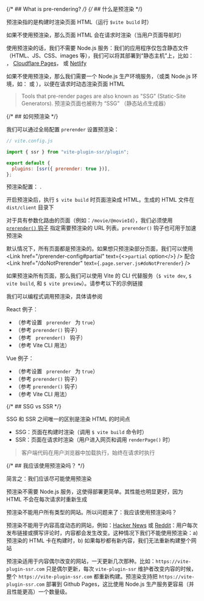 
{/* ## What is pre-rendering? */}
{/* ## 什么是预渲染 */}

预渲染指的是构建时渲染页面 HTML（运行 `$vite build` 时）

如果不使用预渲染，那么页面 HTML 会在请求时渲染（当用户页面导航时）

使用预渲染的话，我们不需要 Node.js 服务：我们的应用程序仅包含静态文件（HTML、JS、CSS、images 等），我们可以将其部署到“静态主机”上，比如： <Link href="/github-pages" text="GitHub Pages" />， [Cloudflare Pages](/cloudflare-pages)， 或 [Netlify](/netlify)

如果不使用预渲染，那么我们需要一个 Node.js 生产环境服务，（或类 Node.js 环境，如：<Link href="/cloudflare-workers" text="Cloudflare Workers" /> 或 <Link href="/vercel" text="Vercel" />），以便在请求时动态渲染页面 HTML

> Tools that pre-render pages are also known as "SSG" (Static-Site Generators).
> 预渲染页面也被称为 “SSG” （静态站点生成器）

{/* ## 如何预渲染 */}

我们可以通过全局配置 `prerender` 设置预渲染：

```js
// vite.config.js

import { ssr } from "vite-plugin-ssr/plugin";

export default {
  plugins: [ssr({ prerender: true })],
};
```

预渲染配置： <Link href="/prerender-config" />.

开启预渲染后，执行 `$ vite build` 时页面渲染成 HTML。生成的 HTML 文件在 `dist/client` 目录下

对于具有参数化路由的页面（例如：`/movie/@movieId`），我们必须使用 [`prerender()` 钩子](/prerender) 指定需要预渲染的 URL 列表。`prerender()` 钩子也可用于加速预渲染

默认情况下，所有页面都是预渲染的。如果想只预渲染部分页面，我们可以使用 <Link href="/prerender-config#partial" text={<><code>partial</code> option</>} /> 配合 <Link href="/doNotPrerender" text={<code>.page.server.js#doNotPrerender</code>} />

如果预渲染所有页面，那么我们可以使用 Vite 的 CLI 代替服务（`$ vite dev`, `$ vite build`, 和 `$ vite preview`）。请参考以下的示例链接

我们可以编程式调用预渲染，具体请参阅 <Link href="/prerender-programmatic" />

React 例子：

- <RepoLink path='/examples/react-full/vite.config.ts' /> （参考设置 <code>
    prerender
  </code> 为 `true`）
- <RepoLink path='/examples/react-full/pages/hello/index.page.server.ts' /> （参考
  <code>prerender()</code> 钩子）
- <RepoLink path='/examples/react-full/pages/star-wars/index/index.page.server.ts' /> （参考 <code>
    prerender()
  </code> 钩子）
- <RepoLink path='/examples/react-full/package.json' /> （参考 Vite CLI 用法）

Vue 例子：

- <RepoLink path='/examples/vue-full/vite.config.ts' /> （参考设置 <code>
    prerender
  </code> 为 `true`）
- <RepoLink path='/examples/vue-full/pages/hello/index.page.server.ts' />
  （参考
  <code>prerender()</code> 钩子）
- <RepoLink path='/examples/vue-full/pages/star-wars/index/index.page.server.ts' />
  （参考
  <code>prerender()</code> 钩子）
- <RepoLink path='/examples/vue-full/package.json' /> （参考 Vite CLI 用法）

{/* ## SSG vs SSR */}

SSG 和 SSR 之间唯一的区别是渲染 HTML 的时间点

- SSG：页面在构建时渲染（调用 `$ vite build` 命令时）
- SSR：页面在请求时渲染（用户进入网页和调用 `renderPage()` 时）

> 客户端代码在用户浏览器中加载执行，始终在请求时执行

{/* ## 我应该使用预渲染吗？ */}

简言之：我们应该尽可能使用预渲染

预渲染不需要 Node.js 服务，这使得部署更简单。其性能也明显更好，因为 HTML 不会在每次请求时重新生成

预渲染不能用户所有类型的网站。所以问题来了：我应该使用预渲染吗？

预渲染不能用于内容高度动态的网站，例如：[Hacker News](https://news.ycombinator.com/) 或 [Reddit](https://www.reddit.com/)：用户每次发布链接或撰写评论时，内容都会发生改变。这种情况下我们不能使用预渲染：a) 预渲染的 HTML 卡在构建时，b) 如果每秒都有新内容，我们无法重新构建整个网站

预渲染适用于内容偶尔改变的网站，一天更新几次那种。比如：`https://vite-plugin-ssr.com` 只是偶尔更新，每次 `vite-plugin-ssr` 维护者改变内容的时候，整个 `https://vite-plugin-ssr.com` 都重新构建。预渲染支持把 `https://vite-plugin-ssr.com` 部署到 Github Pages，这比使用 Node.js 生产服务更容易（并且性能更高）一个数量级。
